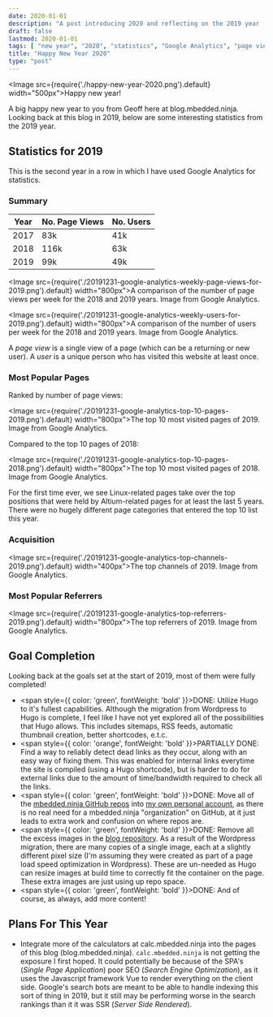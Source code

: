 ```yaml
---
date: 2020-01-01
description: "A post introducing 2020 and reflecting on the 2019 year (including blog statistics)."
draft: false
lastmod: 2020-01-01
tags: [ "new year", "2020", "statistics", "Google Analytics", "page view", "user", "referral", "Hugo", "GitHub", "blog" ]
title: "Happy New Year 2020"
type: "post"
---
```


<Image src={require('./happy-new-year-2020.png').default} width="500px">Happy new year!</Image>

A big happy new year to you from Geoff here at blog.mbedded.ninja. Looking back at this blog in 2019, below are some interesting statistics from the 2019 year.

## Statistics for 2019

This is the second year in a row in which I have used Google Analytics for statistics.

### Summary

<table>
  <thead>
    <tr>
      <th>Year</th>
      <th>No. Page Views</th>
      <th>No. Users</th>
    </tr>
  </thead>
  <tbody>
    <tr>
      <td>2017</td>
      <td>83k</td>
      <td>41k</td>
    </tr>
    <tr>
      <td>2018</td>
      <td>116k</td>
      <td>63k</td>
    </tr>
    <tr>
      <td>2019</td>
      <td>99k</td>
      <td>49k</td>
    </tr>
  </tbody>
</table>

<Image src={require('./20191231-google-analytics-weekly-page-views-for-2019.png').default} width="800px">A comparison of the number of page views per week for the 2018 and 2019 years. Image from Google Analytics.</Image>

<Image src={require('./20191231-google-analytics-weekly-users-for-2019.png').default} width="800px">A comparison of the number of users per week for the 2018 and 2019 years. Image from Google Analytics.</Image>

A _page view_ is a single view of a page (which can be a returning or new user). A _user_ is a unique person who has visited this website at least once.

### Most Popular Pages

Ranked by number of page views:

<Image src={require('./20191231-google-analytics-top-10-pages-2019.png').default} width="800px">The top 10 most visited pages of 2019. Image from Google Analytics.</Image>

Compared to the top 10 pages of 2018:

<Image src={require('./20191231-google-analytics-top-10-pages-2018.png').default} width="800px">The top 10 most visited pages of 2018. Image from Google Analytics.</Image>

For the first time ever, we see Linux-related pages take over the top positions that were held by Altium-related pages for at least the last 5 years. There were no hugely different page categories that entered the top 10 list this year.

### Acquisition

<Image src={require('./20191231-google-analytics-top-channels-2019.png').default} width="400px">The top channels of 2019. Image from Google Analytics.</Image>

### Most Popular Referrers

<Image src={require('./20191231-google-analytics-top-referrers-2019.png').default} width="800px">The top referrers of 2019. Image from Google Analytics.</Image>

## Goal Completion

Looking back at the goals set at the start of 2019, most of them were fully completed!

* <span style={{ color: 'green', fontWeight: 'bold' }}>DONE: </span>Utilize Hugo to it's fullest capabilities. Although the migration from Wordpress to Hugo is complete, I feel like I have not yet explored all of the possibilities that Hugo allows. This includes sitemaps, RSS feeds, automatic thumbnail creation, better shortcodes, e.t.c.
* <span style={{ color: 'orange', fontWeight: 'bold' }}>PARTIALLY DONE: </span>Find a way to reliably detect dead links as they occur, along with an easy way of fixing them. This was enabled for internal links everytime the site is compiled (using a Hugo shortcode), but is harder to do for external links due to the amount of time/bandwidth required to check all the links.
* <span  style={{ color: 'green', fontWeight: 'bold' }}>DONE: </span>Move all of the [mbedded.ninja GitHub repos](https://github.com/mbedded-ninja/) into [my own personal account](https://github.com/gbmhunter), as there is no real need for a mbedded.ninja "organization" on GitHub, at it just leads to extra work and confusion on where repos are.
* <span  style={{ color: 'green', fontWeight: 'bold' }}>DONE: </span>Remove all the excess images in the [blog repository](https://github.com/gbmhunter/blog/issues). As a result of the Wordpress migration, there are many copies of a single image, each at a slightly different pixel size (I'm assuming they were created as part of a page load speed optimization in Wordpress). These are un-needed as Hugo can resize images at build time to correctly fit the container on the page. These extra images are just using up repo space.
* <span  style={{ color: 'green', fontWeight: 'bold' }}>DONE: </span>And of course, as always, add more content!

## Plans For This Year

* Integrate more of the calculators at calc.mbedded.ninja into the pages of this blog (blog.mbedded.ninja). `calc.mbedded.ninja` is not getting the exposure I first hoped. It could potentially be because of the SPA's (_Single Page Application_) poor SEO (_Search Engine Optimization_), as it uses the Javascript framework Vue to render everything on the client side. Google's search bots are meant to be able to handle indexing this sort of thing in 2019, but it still may be performing worse in the search rankings than it it was SSR (_Server Side Rendered_).